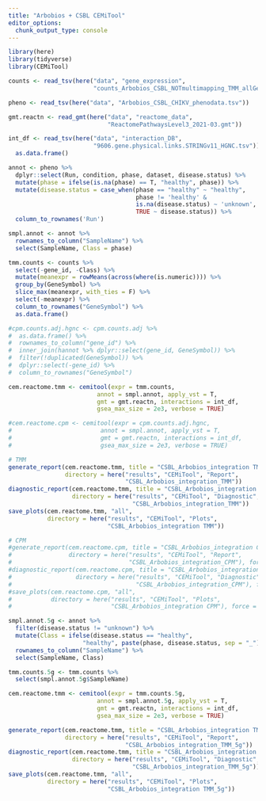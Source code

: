 ```yaml
---
title: "Arbobios + CSBL CEMiTool"
editor_options: 
  chunk_output_type: console
---
```


```r
library(here)
library(tidyverse)
library(CEMiTool)
```

```r
counts <- read_tsv(here("data", "gene_expression",
                        "counts_Arbobios_CSBL_NOTmultimapping_TMM_allGenes.tsv"))

pheno <- read_tsv(here("data", "Arbobios_CSBL_CHIKV_phenodata.tsv"))

gmt.reactn <- read_gmt(here("data", "reactome_data", 
                            "ReactomePathwaysLevel3_2021-03.gmt"))

int_df <- read_tsv(here("data", "interaction_DB", 
                        "9606.gene.physical.links.STRINGv11_HGNC.tsv")) %>% 
  as.data.frame()
```

```r
annot <- pheno %>% 
  dplyr::select(Run, condition, phase, dataset, disease.status) %>% 
  mutate(phase = ifelse(is.na(phase) == T, "healthy", phase)) %>% 
  mutate(disease.status = case_when(phase == "healthy" ~ "healthy", 
                                    phase != 'healthy' &
                                    is.na(disease.status) ~ 'unknown',
                                    TRUE ~ disease.status)) %>% 
  column_to_rownames('Run')

smpl.annot <- annot %>%
  rownames_to_column("SampleName") %>% 
  select(SampleName, Class = phase)

tmm.counts <- counts %>% 
  select(-gene_id, -Class) %>% 
  mutate(meanexpr = rowMeans(across(where(is.numeric)))) %>% 
  group_by(GeneSymbol) %>% 
  slice_max(meanexpr, with_ties = F) %>% 
  select(-meanexpr) %>% 
  column_to_rownames("GeneSymbol") %>% 
  as.data.frame()

#cpm.counts.adj.hgnc <- cpm.counts.adj %>% 
#  as.data.frame() %>% 
#  rownames_to_column("gene_id") %>% 
#  inner_join(hannot %>% dplyr::select(gene_id, GeneSymbol)) %>% 
#  filter(!duplicated(GeneSymbol)) %>% 
#  dplyr::select(-gene_id) %>% 
#  column_to_rownames("GeneSymbol")

cem.reactome.tmm <- cemitool(expr = tmm.counts, 
                         annot = smpl.annot, apply_vst = T,
                         gmt = gmt.reactn, interactions = int_df, 
                         gsea_max_size = 2e3, verbose = TRUE)

#cem.reactome.cpm <- cemitool(expr = cpm.counts.adj.hgnc, 
#                         annot = smpl.annot, apply_vst = T,
#                         gmt = gmt.reactn, interactions = int_df, 
#                         gsea_max_size = 2e3, verbose = TRUE)

# TMM
generate_report(cem.reactome.tmm, title = "CSBL_Arbobios_integration TMM",
                directory = here("results", "CEMiTool", "Report",
                                 "CSBL_Arbobios_integration_TMM"))
diagnostic_report(cem.reactome.tmm, title = "CSBL_Arbobios_integration TMM",
                  directory = here("results", "CEMiTool", "Diagnostic",
                                   "CSBL_Arbobios_integration_TMM"))
save_plots(cem.reactome.tmm, "all", 
           directory = here("results", "CEMiTool", "Plots",
                            "CSBL_Arbobios_integration TMM"))

# CPM
#generate_report(cem.reactome.cpm, title = "CSBL_Arbobios_integration CPM",
#                directory = here("results", "CEMiTool", "Report",
#                                 "CSBL_Arbobios_integration_CPM"), force = T)
#diagnostic_report(cem.reactome.cpm, title = "CSBL_Arbobios_integration CPM",
#                  directory = here("results", "CEMiTool", "Diagnostic",
#                                   "CSBL_Arbobios_integration_CPM"), force = T)
#save_plots(cem.reactome.cpm, "all", 
#           directory = here("results", "CEMiTool", "Plots",
#                            "CSBL_Arbobios_integration CPM"), force = T)
```

```r
smpl.annot.5g <- annot %>% 
  filter(disease.status != "unknown") %>% 
  mutate(Class = ifelse(disease.status == "healthy", 
                     "healthy", paste(phase, disease.status, sep = "_"))) %>% 
  rownames_to_column("SampleName") %>% 
  select(SampleName, Class)

tmm.counts.5g <- tmm.counts %>% 
  select(smpl.annot.5g$SampleName)

cem.reactome.tmm <- cemitool(expr = tmm.counts.5g, 
                         annot = smpl.annot.5g, apply_vst = T,
                         gmt = gmt.reactn, interactions = int_df, 
                         gsea_max_size = 2e3, verbose = TRUE)

generate_report(cem.reactome.tmm, title = "CSBL_Arbobios_integration TMM_5g",
                directory = here("results", "CEMiTool", "Report",
                                 "CSBL_Arbobios_integration_TMM_5g"))
diagnostic_report(cem.reactome.tmm, title = "CSBL_Arbobios_integration TMM_5g",
                  directory = here("results", "CEMiTool", "Diagnostic",
                                   "CSBL_Arbobios_integration_TMM_5g"))
save_plots(cem.reactome.tmm, "all", 
           directory = here("results", "CEMiTool", "Plots",
                            "CSBL_Arbobios_integration TMM_5g"))
```

